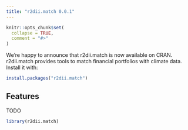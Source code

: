 ```yaml
---
title: "r2dii.match 0.0.1"
---
```


```r
knitr::opts_chunk$set(
  collapse = TRUE,
  comment = "#>"
)
```


We're happy to announce that r2dii.match is now available on CRAN. r2dii.match provides tools to match financial portfolios with climate data. Install it with:

```r
install.packages("r2dii.match")
```

## Features

TODO

```r
library(r2dii.match)
```
